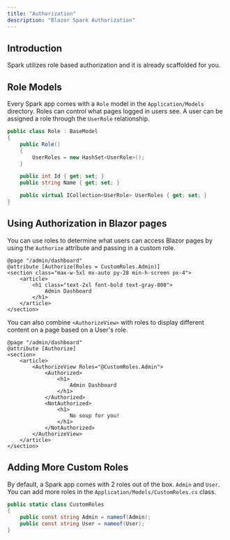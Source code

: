 ```yaml
---
title: "Authorization"
description: "Blazor Spark Authorization"
---
```


## Introduction
Spark utilizes role based authorization and it is already scaffolded for you.

## Role Models
Every Spark app comes with a `Role` model in the `Application/Models` directory. Roles can control what pages logged in users see. A user can be assigned a role through the `UserRole` relationship.
```csharp
public class Role : BaseModel
{
    public Role()
    {
        UserRoles = new HashSet<UserRole>();
    }

    public int Id { get; set; }
    public string Name { get; set; }

    public virtual ICollection<UserRole> UserRoles { get; set; }
}
```

## Using Authorization in Blazor pages
You can use roles to determine what users can access Blazor pages by using the `Authorize` attribute and passing in a custom role.
```razor
@page "/admin/dashboard"
@attribute [Authorize(Roles = CustomRoles.Admin)]
<section class="max-w-5xl mx-auto py-28 min-h-screen px-4">
    <article>
        <h1 class="text-2xl font-bold text-gray-800">
            Admin Dashboard
        </h1>
    </article>
</section>
```

You can also combine `<AuthorizeView>` with roles to display different content on a page based on a User's role.
```razor
@page "/admin/dashboard"
@attribute [Authorize]
<section>
    <article>
        <AuthorizeView Roles="@CustomRoles.Admin">
            <Authorized>
                <h1>
                    Admin Dashboard
                </h1>
            </Authorized>
            <NotAuthorized>
                <h1>
                    No soup for you!
                </h1>
            </NotAuthorized>
        </AuthorizeView>
    </article>
</section>
```

## Adding More Custom Roles
By default, a Spark app comes with 2 roles out of the box. `Admin` and `User`. You can add more roles in the `Application/Models/CustomRoles.cs` class.
```csharp
public static class CustomRoles
{
    public const string Admin = nameof(Admin);
    public const string User = nameof(User);
}
```